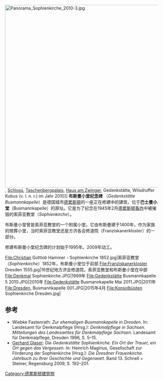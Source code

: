 [[File:Panorama_Sophienkirche_2010-3.jpg|600px]], [[Residenzschloss_Dresden|Schloss]], [[Taschenbergpalais|Taschenbergpalais]], [[Haus_am_Zwinger|Haus am Zwinger]], Gedenkstätte, Wilsdruffer Kubus (v. l. n. r.) im Jahr 2010]]
'''布斯曼小堂纪念碑''' （''Gedenkstätte Busmannkapelle''）是德国城市[[德累斯顿|德累斯顿]]的一座正在修建中的建筑，位于'''巴士曼小堂'''（Busmannkapelle）的原址。它是为了纪念在1945年2月[[德累斯顿轰炸|德累斯顿轰炸]]中被摧毁的索菲亚教堂（''Sophienkirche''）。

布斯曼小堂曾是索菲亚教堂的一个附属小堂。它由布斯曼建于1400年，作为家族的殡葬小堂，当时索菲亚教堂还是方济各会修道院（Franziskanerkloster）的一部分。

修建布斯曼小堂纪念碑的计划始于1995年。2009年动工。

<gallery>
File:Christian Gottlob Hammer - Sophienkirche 1852.jpg|索菲亚教堂（''Sophienkirche''）1852年，布斯曼小堂位于前部
File:Franziskanerkloster Dresden 1555.jpg|16世纪地方济会修道院，索菲亚教堂和布斯曼小堂在中部
File:Denkmal Sophienkirche.JPG|1999年
File:Gedenkstätte Busmannkapelle 5 2010.JPG|2010年
File:Gedenkstätte Busmannkapelle Mai 2011.JPG|2011年
File:Dresden, Busmannkapelle 001.JPG|2015年4月
File:Konsolbüsten Sophienkirche Dresden.jpg|
</gallery>

== 参考 ==
* Wiebke Fastenrath: ''Zur ehemaligen Busmannkapelle in Dresden''. In: Landesamt für Denkmalpflege (Hrsg.): ''Denkmalpflege in Sachsen. Mitteilungen des Landesamtes für Denkmalpflege Sachsen''. Landesamt für Denkmalpflege, Dresden 1996, S. 5–15.
* [[Gerhard_Glaser|Gerhard Glaser]]: ''Die Gedenkstätte Sophienkirche. Ein Ort der Trauer, ein Ort gegen das Vergessen''. In: Heinrich Magirius, Gesellschaft zur Förderung der Sophienkirche (Hrsg.): ''Die Dresdner Frauenkirche. Jahrbuch zu ihrer Geschichte und Gegenwart''. Band 13. Schnell + Steiner, Regensburg 2009, S. 192–201.
<references />
{{coord|51.051367|N|13.734874|E|region:DE-SN_type:landmark_source:dewiki|display=title}}
[[Category:德累斯顿建筑物|Category:德累斯顿建筑物]]